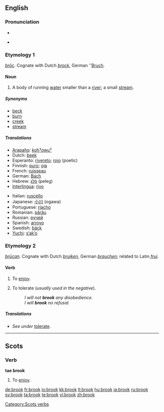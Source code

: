 {{wikipedia|dab=brook}}
==English==

===Pronunciation===
* {{IPA|/brʊk/}}
* {{audio|en-us-brook.ogg|Audio (US)}}
*: {{rhymes|ʊk}}

===Etymology 1===
{{etyl|ang}} ''[[broc|brōc]]''. Cognate with Dutch ''[[brock#Dutch|brock]]'', German ''[[Bruch]].

====Noun====
{{en-noun}}

# A body of running [[water]] smaller than a [[river]]; a small [[stream]].

=====Synonyms=====
* [[beck]]
* [[burn]]
* [[creek]]
* [[stream]]

=====Translations=====
{{trans-top|a small stream}}
* [[Arapaho]]: [[kohˀowuˀ]]
* Dutch: [[beek]] {{f}}
* Esperanto: [[rivereto]]; [[rojo]] (poetic)
* Finnish: [[puro#Finnish|puro]]; [[oja#Finnish|oja]]
* French: [[ruisseau]] {{m}}
* German: [[Bach]] {{m}}
* Hebrew: [[פלג]] (peleg) {{m}}
* [[Interlingua]]: [[rivo]]
{{trans-mid}}
* Italian: [[ruscello]] {{m}}
* Japanese: [[小川]] (ogawa)
* Portuguese: [[riacho]] {{m}}
* Romanian: [[părâu]] {{n}}
* Russian: [[ручей]] {{m}}
* Spanish: [[arroyo]] {{m}}
* Swedish: [[bäck]] {{c}}
* [[Yuchi]]: [[sʼakʼo]]
{{trans-bottom}}

===Etymology 2===
{{etyl|ang}} ''[[brucan|brūcan]]''. Cognate with Dutch ''[[bruiken]]'', German ''[[brauchen]]''; related to Latin ''[[frui]]''.

====Verb====
{{en-verb}}

# {{context|transitive|obsolete|except in Scots}} To [[enjoy]].
# {{transitive}} To tolerate (''usually used in the negative'').
#: ''I will not '''brook''' any disobedience.''
#: ''I will '''brook''' no refusal.''

=====Translations=====
* ''See under'' [[tolerate#Translations|tolerate]].

----

==Scots==

===Verb===
'''tae brook'''

# To [[enjoy]].

[[Category:Scots verbs]]

[[de:brook]]
[[fr:brook]]
[[io:brook]]
[[kk:brook]]
[[lt:brook]]
[[hu:brook]]
[[ja:brook]]
[[ru:brook]]
[[sv:brook]]
[[ta:brook]]
[[te:brook]]
[[vi:brook]]
[[zh:brook]]